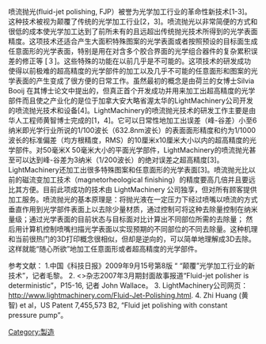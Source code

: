 {{multiple issues|
{{cleanup-jargon|time=2015-03-22T04:40:56+00:00}}
{{dead end|time=2015-03-22T04:40:56+00:00}}
{{inappropriate tone|time=2015-03-22T04:40:56+00:00}}
{{orphan|time=2015-03-22T04:40:56+00:00}}
}}
喷流抛光(fluid-jet polishing, FJP）被誉为光学加工行业的革命性新技术[1-3]。这种技术被视为颠覆了传统的光学加工行业[2，3]。喷流抛光以非常简便的方式和很低的成本使光学加工达到了前所未有的且远超出传统抛光技术所得到的光学表面精度。这项技术还适合产生大面积特殊图案的光学表面或者按照预设的目标面生成任意面形的光学表面，特别是用在对含多个胶合界面的光学组合器件的复杂累积误差的修正等 [３]。这些特殊的功能在以前几乎是不可能的。这项技术的研发成功使得以前极难的超高精度的光学部件的加工以及几乎不可能的任意面形和图案的光学表面的产生变成了很方便的日常工作。虽然最初的概念是由荷兰的女博士Silvia Booij 在其博士论文中提出的，但真正首个开发成功并用来加工出超高精度的光学部件而且使之产业化的是位于加拿大安大略省渥太华的LightMachinery公司开发的喷流抛光技术和设备[4]。LightMachinery的喷流抛光技术的研发工作主要是由华人工程师黄智博士完成的[1，4]。它可以日常性地加工出误差（峰-谷差）小至6纳米即光学行业所说的1/100波长（632.8nm波长）的表面面形精度和约为1/1000波长的标准偏差（均方根精度，RMS）的10厘米x10厘米大小以内的超高精度的光学部件。对50毫米X 50毫米大小的平面光学部件，LightMachinery的喷流抛光甚至可以达到峰-谷差为3纳米（1/200波长）的绝对误差之超高精度[3]。LightMachinery还加工出很多特殊图案和任意面形的光学表面[3]。喷流抛光比以前的磁流变加工技术（magnetorheological  finishing）的精度要高几倍并且要远比其方便。目前此项成功的技术由 LightMachinery 公司独享，但对所有顾客提供加工服务。喷流抛光的基本原理是：将抛光液在一定压力下经过喷嘴以喷流的方式垂直作用到光学部件表面上以去除少量材质，通过控制可将这种去除量控制在纳米量级；通过光学表面的目前状态与目标面对比计算出不同部位所需的去除量； 然后用计算机控制喷嘴扫描光学表面以实现预期的不同部位的不同去除量。这种机理和当前很热门的3D打印概念很相似，但却是逆向的，可以简单地理解成3D去除。这样就能“随心所欲”地加工任意面形或者超高精度的光学部件。
 
参考文献：
1.中国《科技日报》2009年9月15号第8版 “ “颠覆”光学加工行业的新技术”，记者毛黎。 
2. <<Laser Focus World>>杂志2007年3月期封面故事报道“Fluid-jet polisher is deterministic”，P15-16, 记者 John Wallace。
3. LightMachinery公司网页： http://www.lightmachinery.com/Fluid-Jet-Polishing.html{{Wayback|url=http://www.lightmachinery.com/Fluid-Jet-Polishing.html |date=20130825080100 }}. 
4. Zhi Huang (黄 智) et al，US Patent 7,455,573 B2, “Fluid jet polishing with constant pressure pump”。

[[Category:製造|Category:製造]]